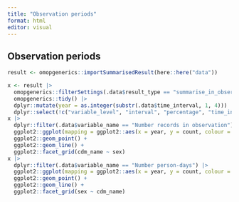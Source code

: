 ```yaml
---
title: "Observation periods"
format: html
editor: visual
---
```


## Observation periods

```r
result <- omopgenerics::importSummarisedResult(here::here("data"))
```

```r
x <- result |>
  omopgenerics::filterSettings(.data$result_type == "summarise_in_observation") |>
  omopgenerics::tidy() |>
  dplyr::mutate(year = as.integer(substr(.data$time_interval, 1, 4))) |>
  dplyr::select(!c("variable_level", "interval", "percentage", "time_interval"))
x |>
  dplyr::filter(.data$variable_name == "Number records in observation") |>
  ggplot2::ggplot(mapping = ggplot2::aes(x = year, y = count, colour = mode)) +
  ggplot2::geom_point() +
  ggplot2::geom_line() +
  ggplot2::facet_grid(cdm_name ~ sex)
x |>
  dplyr::filter(.data$variable_name == "Number person-days") |>
  ggplot2::ggplot(mapping = ggplot2::aes(x = year, y = count, colour = mode)) +
  ggplot2::geom_point() +
  ggplot2::geom_line() +
  ggplot2::facet_grid(sex ~ cdm_name)
```

